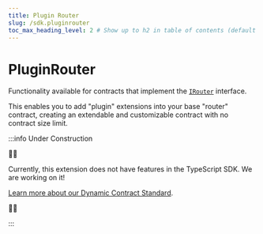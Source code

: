 ---
title: Plugin Router
slug: /sdk.pluginrouter
toc_max_heading_level: 2 # Show up to h2 in table of contents (default is up to h3)
---

# PluginRouter

Functionality available for contracts that implement the [`IRouter`](/contracts/IRouter) interface.

This enables you to add "plugin" extensions into your base "router" contract, creating an extendable
and customizable contract with no contract size limit.

:::info Under Construction

🚧👷

Currently, this extension does not have features in the TypeScript SDK. We are working on it!

[Learn more about our Dynamic Contract Standard](https://github.com/thirdweb-dev/dynamic-contracts).

🚧👷

:::
